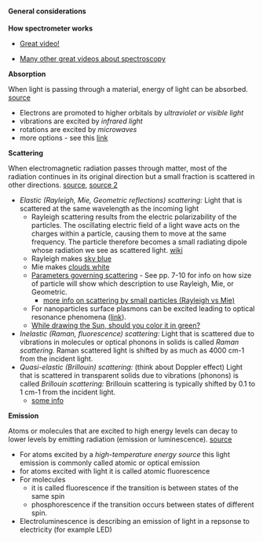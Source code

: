 #### General considerations

__How spectrometer works__

* [Great video!](https://www.spectroscopytv.com/how-does-a-spectrometer-work-inside-the-ocean-optics-optical-bench/)

* [Many other great videos about spectroscopy](https://www.spectroscopytv.com/category/tutorials/)

__Absorption__

When light is passing through a material, energy of light can be absorbed.     [source](http://life.nthu.edu.tw/~labcjw/BioPhyChem/Spectroscopy/spectros.htm)

  * Electrons are promoted to higher orbitals by _ultraviolet or visible light_
  * vibrations are excited by _infrared light_
  * rotations are excited by _microwaves_
  * more options - see this [link](https://www.chem.uci.edu/~dmitryf/manuals/Fundamentals/Fluorescence%20Spectroscopy.pdf)


__Scattering__

When electromagnetic radiation passes through matter, most of the radiation continues in its original direction but a small fraction is scattered in other directions. [source](http://life.nthu.edu.tw/~labcjw/BioPhyChem/Spectroscopy/spectros.htm), [source 2](http://pages.mtu.edu/~scarn/teaching/GE4250/scattering_lecture_slides.pdf)

  * _Elastic (Rayleigh, Mie, Geometric reflections) scattering:_ Light that is scattered at the same wavelength as the incoming light
    - Rayleigh scattering results from the electric polarizability of the particles. The oscillating electric field of a light wave acts on the charges within a particle, causing them to move at the same frequency. The particle therefore becomes a small radiating dipole whose radiation we see as scattered light. [wiki](https://en.wikipedia.org/wiki/Rayleigh_scattering)
    - Rayleigh makes [sky blue](http://hyperphysics.phy-astr.gsu.edu/hbase/atmos/blusky.html)
    - Mie makes [clouds white](http://ww2010.atmos.uiuc.edu/(Gl)/guides/mtr/opt/mch/sct/mie.rxml)
    - [Parameters governing scattering](http://pages.mtu.edu/~scarn/teaching/GE4250/scattering_lecture_slides.pdf) - See pp. 7-10 for info on how size of particle will show which description to use Rayleigh, Mie, or Geometric.
        - [more info on scattering by small particles (Rayleigh vs Mie) ](http://www.phys.ufl.edu/courses/phy4422/spring10/Reports/Light%20Scattering%20by%20Small%20Particles.pdf)
    - For nanoparticles surface plasmons can be excited leading to optical resonance phenomena ([link](https://www.nature.com/articles/lsa201460)).
    - [While drawing the Sun, should you color it in green?](http://solar-center.stanford.edu/SID/activities/GreenSun.html)
  * _Inelastic (Raman, fluorescence) scattering:_ Light that is scattered due to vibrations in molecules or optical phonons in solids is called _Raman scattering_. Raman scattered light is shifted by as much as 4000 cm-1 from the incident light.
  * _Quasi-elastic (Brillouin) scattering:_ (think about Doppler effect) Light that is scattered in transparent solids due to vibrations (phonons) is called _Brillouin scattering:_ Brillouin scattering is typically shifted by 0.1 to 1 cm-1 from the incident light.     
    - [some info](http://www.soest.hawaii.edu/HIGP/Faculty/zinin/Zi-Brillouin.html)
   


__Emission__

Atoms or molecules that are excited to high energy levels can decay to lower levels by emitting radiation (emission or luminescence). [source](http://life.nthu.edu.tw/~labcjw/BioPhyChem/Spectroscopy/spectros.htm)

  * For atoms excited by a _high-temperature energy source_ this light emission is commonly called atomic or optical emission
  * for atoms excited with light it is called atomic fluorescence
  * For molecules
      - it is called fluorescence if the transition is between states of the same spin 
      - phosphorescence if the transition occurs between states of different spin.
  * Electroluminescence is describing an emission of light in a repsonse to electricity (for example LED)
      
